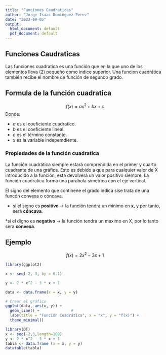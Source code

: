 ---
title: "Funciones Caudraticas"
author: "Jorge Isaac Dominguez Perez"
date: "2023-09-05"
output:
  html_document: default
  pdf_document: default
---


## Funciones Caudraticas

Las funciones cuadratica es una función que en la que uno de los elementos lleva (2) pequeño como indice superior. Una funcion cuadrática también recibe el nombre de función de segundo grado.

## Formula de la función cuadratica

$$
f(x)= ax^2 + bx + c
$$
Donde: 

* *a* es el coeficiente cuadratico.
* *b* es el coeficiente lineal.
* *c* es el término constante.
* *x* es la variable indepemdiente.

### Propiedades de la función cuadratica

La función cuadrática siempre estará comprendida en el primer y cuarto cuadrante de una gráfica. Esto es debido a que para cualquier valor de X introducido a la función, esta devolverá un valor positivo siempre.
La función cuadratica forma una parabola simetrica con el eje vertical.

El signo del elemento que continene el grado indica sise trata de una funcón convexa o cóncava.

* si el signo es **positivo** -> la función tendra un minimo en **x**, y por tanto, será **cóncava**.

*si el digno es **negativo** -> la función tendra un maximo en X, por lo tanto sera **convexa**.

## Ejemplo

$$
f(x)=2x^2-3x+1
$$

```{r}
library(ggplot2)

x <- seq(-2, 3, by = 0.1)  

y <- 2 * x^2 - 3 * x + 1

data <- data.frame(x = x, y = y)

# Crear el gráfico
ggplot(data, aes(x, y)) +
  geom_line() +              # 
  labs(title = "Función Cuadrática", x = "x", y = "f(x)") +
  theme_minimal()            

```

```{r}

library(DT)
x <- seq(-2,3,length=100)
y <- 2 * x^2 - 3 * x + 1
tabla <- data.frame (x = x, y = y)
datatable(tabla)
```




